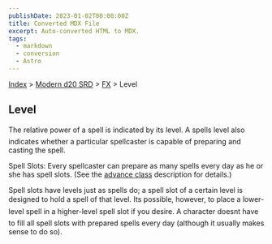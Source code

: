 ```yaml
---
publishDate: 2023-01-02T00:00:00Z
title: Converted MDX File
excerpt: Auto-converted HTML to MDX.
tags:
  - markdown
  - conversion
  - Astro
---
```






[Index](-index) > [Modern d20 SRD](modern-d20-srd-index) > [FX](modern-d20-srd-fx-index) > Level




## Level


The relative power of a spell is indicated by its level. A spells level also indicates whether a particular spellcaster is capable of preparing and casting the spell.


Spell Slots: Every spellcaster can prepare as many spells every day as he or she has spell slots. (See the [advance
class](modern-d20-srd-classes-advanced-index) description for details.)



Spell slots have levels just as spells do; a spell slot of a certain level is designed to hold a spell of that level. Its possible, however, to place a lower-level spell in a higher-level spell slot if you desire. A character doesnt have to fill all spell slots with prepared spells every day (although it usually makes sense to do so).





